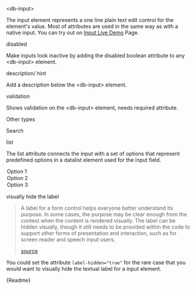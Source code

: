 

<Meta title="05-Data-Input/Input/Intro" />

<db-headline variant="1">&lt;db-input&gt;</db-headline>

The input element represents a one line plain text edit control for the element's value. Most of attributes are used in the same way as with a native input. You can try out on <a href="/story/db-input--live-demo">Input Live Demo</a> Page.

<Canvas>
  <db-input label="Semitransparent"></db-input>
  <db-input label="White" variant="white"></db-input>
  <db-input label="Solid" variant="solid"></db-input>
  <db-input label="Outline" variant="outline"></db-input>
</Canvas>

<db-headline variant="2">disabled</db-headline>

Make inputs look inactive by adding the disabled boolean attribute to any &lt;db-input&gt; element.

<Canvas>
  <db-input label="Inputfield" disabled></db-input>
</Canvas>

<db-headline variant="2">description/ hint</db-headline>

Add a description below the &lt;db-input&gt; element.

<Canvas>
  <db-input label="Inputfield" description="A clue, a clue"></db-input>
</Canvas>

<db-headline variant="2">validation</db-headline>

Shows validation on the &lt;db-input&gt; element, needs required attribute.

<Canvas>
  <db-input label="Inputfield" value="Valid" required minlength={3}></db-input>
  <db-input label="Inputfield" required minlength={3}></db-input>
</Canvas>

<db-headline variant="2">Other types</db-headline>

<Canvas>
  <db-input
    label="Color"
    type="color"
    description="Only colors are allowed"
  ></db-input>
  <db-input
    label="Email"
    type="email"
    description="Only emails are allowed"
  ></db-input>
  <db-input
    label="Password"
    type="password"
    description="Only passwords are allowed"
  ></db-input>
  <db-input
    label="Number"
    type="number"
    description="Only numbers are allowed"
  ></db-input>
  <db-input
    label="Date"
    type="date"
    description="Only dates are allowed"
  ></db-input>
  <db-input
    label="Month"
    type="month"
    description="Only months are allowed"
  ></db-input>
  <db-input
    label="Week"
    type="week"
    description="Only weeks are allowed"
  ></db-input>
  <db-input
    label="Time"
    type="time"
    description="Only times are allowed"
  ></db-input>
</Canvas>

<db-headline variant="2">Search</db-headline>

<Canvas>
  <db-input label="Inputfield" type="search" placeholder="Search me"></db-input>
</Canvas>

<db-headline variant="2">list</db-headline>

The list attribute connects the input with a set of options that represent predefined options in a datalist element used for the input field.

<Canvas>
  <db-input label="Inputfield" list="datalist">
    <option value="Value 1">Option 1</option>
    <option value="Value 2">Option 2</option>
    <option value="Value 3">Option 3</option>
  </db-input>
</Canvas>

<db-headline variant="2">visually hide the label</db-headline>

> A label for a form control helps everyone better understand its purpose. In some cases, the purpose may be clear enough from the context when the content is rendered visually. The label can be hidden visually, though it still needs to be provided within the code to support other forms of presentation and interaction, such as for screen reader and speech input users.
>
> <a href="https://www.w3.org/WAI/tutorials/forms/labels/#hiding-label-text">
>   source
> </a>

You could set the attribute `label-hidden="true"` for the rare case that you would want to visually hide the textual label for a input element.

<Canvas>
  <db-input label="Semitransparent" label-hidden="true"></db-input>
</Canvas>

<Markdown>{Readme}</Markdown>
